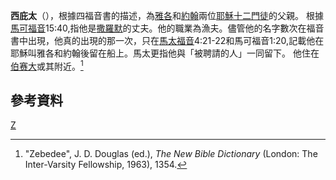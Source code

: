 '''西庇太'''（{{lang-el|Ζεβεδαῖος}}），根據四福音書的描述，為[[雅各_(西庇太的兒子)|雅各]]和[[約翰_(使徒)|約翰]]兩位[[耶穌|耶穌]][[十二門徒|十二門徒]]的父親。 根據[[馬可福音|馬可福音]]15:40,指他是[[撒羅默|撒羅默]]的丈夫。他的職業為漁夫。儘管他的名字數次在福音書中出現，他真的出現的那一次，只在[[馬太福音|馬太福音]]4:21-22和馬可福音1:20,記載他在耶穌叫雅各和約翰後留在船上。馬太更指他與「被聘請的人」一同留下。 他住在[[伯赛大|伯赛大]]或其附近。<ref name=NBD>"Zebedee", J. D. Douglas (ed.), ''The New Bible Dictionary'' (London: The Inter-Varsity Fellowship, 1963), 1354.</ref>

==參考資料==
<references/>

{{新约人物}}

[[Category:新约圣经中的人|Z]]